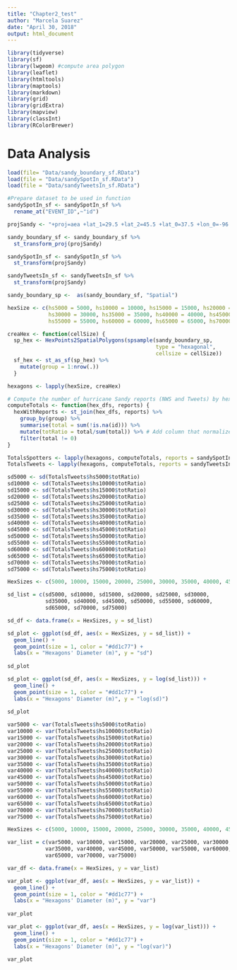 ```yaml
---
title: "Chapter2_test"
author: "Marcela Suarez"
date: "April 30, 2018"
output: html_document
---
```



```r
library(tidyverse)
library(sf)
library(lwgeom) #compute area polygon
library(leaflet)
library(htmltools)
library(maptools)
library(markdown)
library(grid)
library(gridExtra)
library(mapview)
library(classInt)
library(RColorBrewer)
```

# Data Analysis

```r
load(file= "Data/sandy_boundary_sf.RData")
load(file = "Data/sandySpotIn_sf.RData")
load(file = "Data/sandyTweetsIn_sf.RData")

#Prepare dataset to be used in function
sandySpotIn_sf <- sandySpotIn_sf %>%
  rename_at("EVENT_ID",~"id")  
```


```r
projSandy <- "+proj=aea +lat_1=29.5 +lat_2=45.5 +lat_0=37.5 +lon_0=-96 +x_0=0 +y_0=0 +datum=NAD83 +units=m +no_defs"

sandy_boundary_sf <- sandy_boundary_sf %>% 
  st_transform_proj(projSandy)

sandySpotIn_sf <- sandySpotIn_sf %>% 
  st_transform(projSandy)

sandyTweetsIn_sf <- sandyTweetsIn_sf %>% 
  st_transform(projSandy)

sandy_boundary_sp <-  as(sandy_boundary_sf, "Spatial")

hexSize <- c(hs5000 = 5000, hs10000 = 10000, hs15000 = 15000, hs20000 = 20000, hs25000 = 25000,
             hs30000 = 30000, hs35000 = 35000, hs40000 = 40000, hs45000 = 45000, hs50000 = 50000,
             hs55000 = 55000, hs60000 = 60000, hs65000 = 65000, hs70000 = 70000, hs75000 = 75000)
```


```r

creaHex <- function(cellSize) {
  sp_hex <- HexPoints2SpatialPolygons(spsample(sandy_boundary_sp,
                                               type = "hexagonal",
                                               cellsize = cellSize))
  sf_hex <- st_as_sf(sp_hex) %>%
    mutate(group = 1:nrow(.))
  }

hexagons <- lapply(hexSize, creaHex)

```


```r

# Compute the number of hurricane Sandy reports (NWS and Tweets) by hexagon
computeTotals <- function(hex_dfs, reports) {
  hexWithReports <- st_join(hex_dfs, reports) %>%
    group_by(group) %>%
    summarise(total = sum(!is.na(id))) %>%
    mutate(totRatio = total/sum(total)) %>% # Add column that normalize totals
    filter(total != 0)
}

TotalsSpotters <- lapply(hexagons, computeTotals, reports = sandySpotIn_sf)
TotalsTweets <- lapply(hexagons, computeTotals, reports = sandyTweetsIn_sf)
```

```r
sd5000 <- sd(TotalsTweets$hs5000$totRatio)
sd10000 <- sd(TotalsTweets$hs10000$totRatio)
sd15000 <- sd(TotalsTweets$hs15000$totRatio)
sd20000 <- sd(TotalsTweets$hs20000$totRatio)
sd25000 <- sd(TotalsTweets$hs25000$totRatio)
sd30000 <- sd(TotalsTweets$hs30000$totRatio)
sd35000 <- sd(TotalsTweets$hs35000$totRatio)
sd40000 <- sd(TotalsTweets$hs40000$totRatio)
sd45000 <- sd(TotalsTweets$hs45000$totRatio)
sd50000 <- sd(TotalsTweets$hs50000$totRatio)
sd55000 <- sd(TotalsTweets$hs55000$totRatio)
sd60000 <- sd(TotalsTweets$hs60000$totRatio)
sd65000 <- sd(TotalsTweets$hs65000$totRatio)
sd70000 <- sd(TotalsTweets$hs70000$totRatio)
sd75000 <- sd(TotalsTweets$hs75000$totRatio)

HexSizes <- c(5000, 10000, 15000, 20000, 25000, 30000, 35000, 40000, 45000, 50000, 55000, 60000, 65000, 70000, 75000)

sd_list = c(sd5000, sd10000, sd15000, sd20000, sd25000, sd30000, 
            sd35000, sd40000, sd45000, sd50000, sd55000, sd60000,
            sd65000, sd70000, sd75000)

sd_df <- data.frame(x = HexSizes, y = sd_list)
```


```r
sd_plot <- ggplot(sd_df, aes(x = HexSizes, y = sd_list)) +
  geom_line() + 
  geom_point(size = 1, color = "#dd1c77") +
  labs(x = "Hexagons' Diameter (m)", y = "sd")
  
sd_plot
```


```r
sd_plot <- ggplot(sd_df, aes(x = HexSizes, y = log(sd_list))) +
  geom_line() + 
  geom_point(size = 1, color = "#dd1c77") +
  labs(x = "Hexagons' Diameter (m)", y = "log(sd)")
  
sd_plot
```

```r
var5000 <- var(TotalsTweets$hs5000$totRatio)
var10000 <- var(TotalsTweets$hs10000$totRatio)
var15000 <- var(TotalsTweets$hs15000$totRatio)
var20000 <- var(TotalsTweets$hs20000$totRatio)
var25000 <- var(TotalsTweets$hs25000$totRatio)
var30000 <- var(TotalsTweets$hs30000$totRatio)
var35000 <- var(TotalsTweets$hs35000$totRatio)
var40000 <- var(TotalsTweets$hs40000$totRatio)
var45000 <- var(TotalsTweets$hs45000$totRatio)
var50000 <- var(TotalsTweets$hs50000$totRatio)
var55000 <- var(TotalsTweets$hs55000$totRatio)
var60000 <- var(TotalsTweets$hs60000$totRatio)
var65000 <- var(TotalsTweets$hs65000$totRatio)
var70000 <- var(TotalsTweets$hs70000$totRatio)
var75000 <- var(TotalsTweets$hs75000$totRatio)

HexSizes <- c(5000, 10000, 15000, 20000, 25000, 30000, 35000, 40000, 45000, 50000, 55000, 60000, 65000, 70000, 75000)

var_list = c(var5000, var10000, var15000, var20000, var25000, var30000, 
            var35000, var40000, var45000, var50000, var55000, var60000,
            var65000, var70000, var75000)

var_df <- data.frame(x = HexSizes, y = var_list)
```


```r
var_plot <- ggplot(var_df, aes(x = HexSizes, y = var_list)) +
  geom_line() + 
  geom_point(size = 1, color = "#dd1c77") +
  labs(x = "Hexagons' Diameter (m)", y = "var")
  
var_plot
```


```r
var_plot <- ggplot(var_df, aes(x = HexSizes, y = log(var_list))) +
  geom_line() + 
  geom_point(size = 1, color = "#dd1c77") +
  labs(x = "Hexagons' Diameter (m)", y = "log(var)")
  
var_plot
```